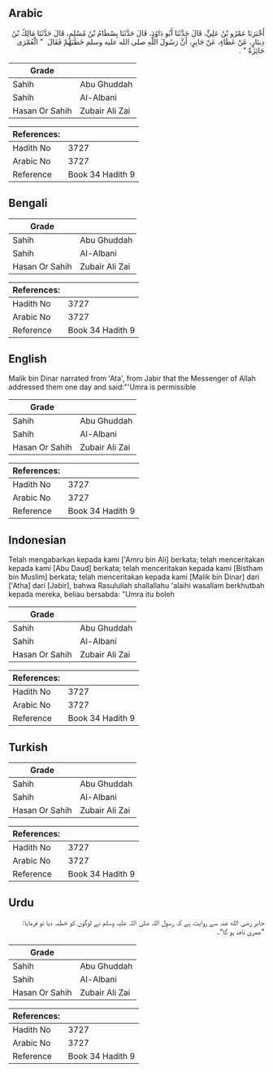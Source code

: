 ## Arabic


<div dir="rtl" lang="ar" style={{fontSize:'larger',backgroundColor:'#f8f9fa',padding:20}}>
أَخْبَرَنَا عَمْرُو بْنُ عَلِيٍّ، قَالَ حَدَّثَنَا أَبُو دَاوُدَ، قَالَ حَدَّثَنَا بِسْطَامُ بْنُ مُسْلِمٍ، قَالَ حَدَّثَنَا مَالِكُ بْنُ دِينَارٍ، عَنْ عَطَاءٍ، عَنْ جَابِرٍ، أَنَّ رَسُولَ اللَّهِ صلى الله عليه وسلم خَطَبَهُمْ فَقَالَ ‏ "‏ الْعُمْرَى جَائِزَةٌ ‏"‏ ‏.‏
</div>
<div style={{backgroundColor:'#f8f9fa',padding:20, marginBottom: 10}}><table> <thead> <tr> <th>Grade</th> <th></th> </tr> </thead> <tbody> <tr><td>Sahih</td><td>Abu Ghuddah</td></tr><tr><td>Sahih</td><td>Al-Albani</td></tr><tr><td>Hasan Or Sahih</td><td>Zubair Ali Zai</td></tr></tbody></table><table> <thead> <tr> <th>References:</th> <th></th> </tr> </thead> <tbody><tr><td>Hadith No</td><td>3727</td></tr><tr><td>Arabic No</td><td>3727</td></tr><tr><td>Reference</td><td>Book 34 Hadith 9</td></tr></tbody></table></div>

## Bengali


<div dir="ltr" lang="bn" style={{fontSize:'larger',backgroundColor:'#f8f9fa',padding:20}}>

</div>
<div style={{backgroundColor:'#f8f9fa',padding:20, marginBottom: 10}}><table> <thead> <tr> <th>Grade</th> <th></th> </tr> </thead> <tbody> <tr><td>Sahih</td><td>Abu Ghuddah</td></tr><tr><td>Sahih</td><td>Al-Albani</td></tr><tr><td>Hasan Or Sahih</td><td>Zubair Ali Zai</td></tr></tbody></table><table> <thead> <tr> <th>References:</th> <th></th> </tr> </thead> <tbody><tr><td>Hadith No</td><td>3727</td></tr><tr><td>Arabic No</td><td>3727</td></tr><tr><td>Reference</td><td>Book 34 Hadith 9</td></tr></tbody></table></div>

## English


<div dir="ltr" lang="en" style={{fontSize:'larger',backgroundColor:'#f8f9fa',padding:20}}>
Malik bin Dinar narrated from 'Ata', from Jabir that the Messenger of Allah addressed them one day and said:"'Umra is permissible
</div>
<div style={{backgroundColor:'#f8f9fa',padding:20, marginBottom: 10}}><table> <thead> <tr> <th>Grade</th> <th></th> </tr> </thead> <tbody> <tr><td>Sahih</td><td>Abu Ghuddah</td></tr><tr><td>Sahih</td><td>Al-Albani</td></tr><tr><td>Hasan Or Sahih</td><td>Zubair Ali Zai</td></tr></tbody></table><table> <thead> <tr> <th>References:</th> <th></th> </tr> </thead> <tbody><tr><td>Hadith No</td><td>3727</td></tr><tr><td>Arabic No</td><td>3727</td></tr><tr><td>Reference</td><td>Book 34 Hadith 9</td></tr></tbody></table></div>

## Indonesian


<div dir="ltr" lang="id" style={{fontSize:'larger',backgroundColor:'#f8f9fa',padding:20}}>
Telah mengabarkan kepada kami ['Amru bin Ali] berkata; telah menceritakan kepada kami [Abu Daud] berkata; telah menceritakan kepada kami [Bistham bin Muslim] berkata; telah menceritakan kepada kami [Malik bin Dinar] dari ['Atha] dari [Jabir], bahwa Rasulullah shallallahu 'alaihi wasallam berkhutbah kepada mereka, beliau bersabda: "Umra itu boleh
</div>
<div style={{backgroundColor:'#f8f9fa',padding:20, marginBottom: 10}}><table> <thead> <tr> <th>Grade</th> <th></th> </tr> </thead> <tbody> <tr><td>Sahih</td><td>Abu Ghuddah</td></tr><tr><td>Sahih</td><td>Al-Albani</td></tr><tr><td>Hasan Or Sahih</td><td>Zubair Ali Zai</td></tr></tbody></table><table> <thead> <tr> <th>References:</th> <th></th> </tr> </thead> <tbody><tr><td>Hadith No</td><td>3727</td></tr><tr><td>Arabic No</td><td>3727</td></tr><tr><td>Reference</td><td>Book 34 Hadith 9</td></tr></tbody></table></div>

## Turkish


<div dir="ltr" lang="tr" style={{fontSize:'larger',backgroundColor:'#f8f9fa',padding:20}}>

</div>
<div style={{backgroundColor:'#f8f9fa',padding:20, marginBottom: 10}}><table> <thead> <tr> <th>Grade</th> <th></th> </tr> </thead> <tbody> <tr><td>Sahih</td><td>Abu Ghuddah</td></tr><tr><td>Sahih</td><td>Al-Albani</td></tr><tr><td>Hasan Or Sahih</td><td>Zubair Ali Zai</td></tr></tbody></table><table> <thead> <tr> <th>References:</th> <th></th> </tr> </thead> <tbody><tr><td>Hadith No</td><td>3727</td></tr><tr><td>Arabic No</td><td>3727</td></tr><tr><td>Reference</td><td>Book 34 Hadith 9</td></tr></tbody></table></div>

## Urdu


<div dir="rtl" lang="ur" style={{fontSize:'larger',backgroundColor:'#f8f9fa',padding:20}}>
جابر رضی الله عنہ سے روایت ہے کہ رسول اللہ صلی اللہ علیہ وسلم نے لوگوں کو خطبہ دیا تو فرمایا: ”عمریٰ نافذ ہو گا“۔
</div>
<div style={{backgroundColor:'#f8f9fa',padding:20, marginBottom: 10}}><table> <thead> <tr> <th>Grade</th> <th></th> </tr> </thead> <tbody> <tr><td>Sahih</td><td>Abu Ghuddah</td></tr><tr><td>Sahih</td><td>Al-Albani</td></tr><tr><td>Hasan Or Sahih</td><td>Zubair Ali Zai</td></tr></tbody></table><table> <thead> <tr> <th>References:</th> <th></th> </tr> </thead> <tbody><tr><td>Hadith No</td><td>3727</td></tr><tr><td>Arabic No</td><td>3727</td></tr><tr><td>Reference</td><td>Book 34 Hadith 9</td></tr></tbody></table></div>